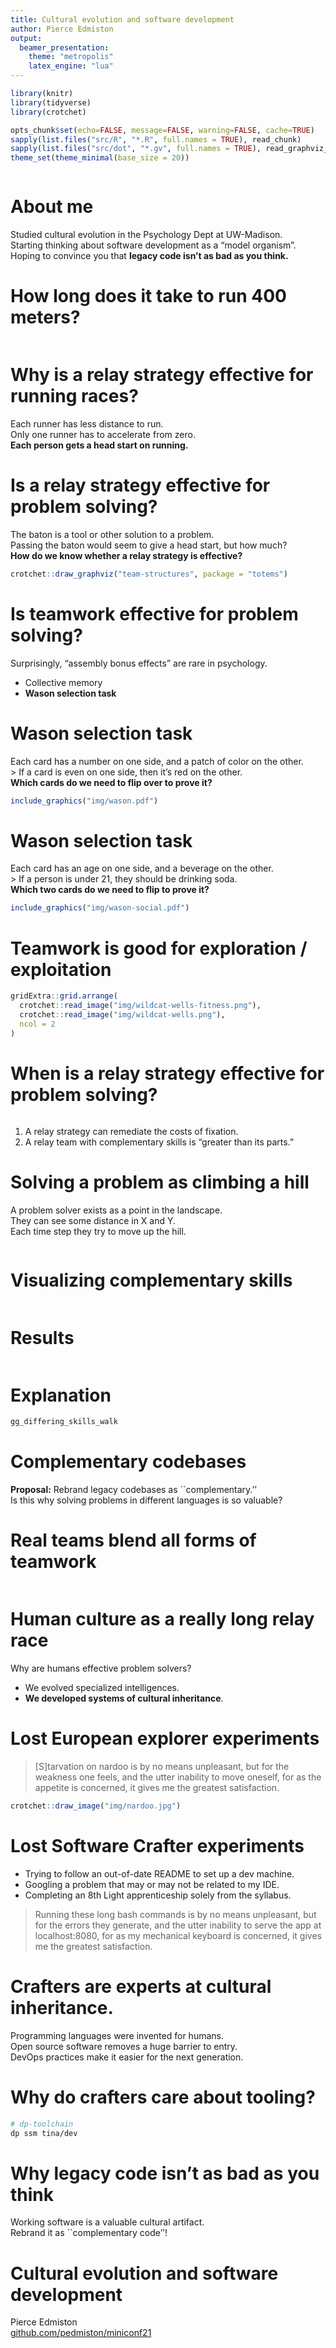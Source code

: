 ```yaml
---
title: Cultural evolution and software development
author: Pierce Edmiston
output:
  beamer_presentation:
    theme: "metropolis"
    latex_engine: "lua"
---
```

```r
library(knitr)
library(tidyverse)
library(crotchet)

opts_chunk$set(echo=FALSE, message=FALSE, warning=FALSE, cache=TRUE)
sapply(list.files("src/R", "*.R", full.names = TRUE), read_chunk)
sapply(list.files("src/dot", "*.gv", full.names = TRUE), read_graphviz_chunk)
theme_set(theme_minimal(base_size = 20))
```
```r
```

# About me

Studied cultural evolution in the Psychology Dept at UW-Madison.  
Starting thinking about software development as a "model organism".  
Hoping to convince you that **legacy code isn't as bad as you think.**

<!--
Today I'm going to talk about cultural evolution and software development.
Cultural evolution is a topic I studied in grad school and as a postdoc, and as
I learned more about more about it, I became really interested in how the ideas
and debates about cultural evolution could be studied by looking at software
development. I started to think about software development as a sort of model
organism for studying cultural evolution. That perspective has really changed
how I view software development, and I hope to share some of that perspective
with you today. Ultimately, what I discovered is that **legacy code isn't as bad
as we think.** Now I'm certainly not going to say that all legacy code is good
and we should never write new software. But ultimately I think that we as
crafters are far better at handing off codebases from one generation to the next
than we give ourselves credit for.
-->

# How long does it take to run 400 meters?

```r
```

<!--
To start I want to ask a question about relay races. How long does it take to
run 400 meters? The world record holder for the 400m is Wayde van Niekerk from
South Africa who in 2016 ran 400 meters in 43.03 seconds. This amounts to a bit
under 11 seconds per 100 meters. But Usain Bolt, the world record holder for
the 100m, can run 100 meters in 9.58 seconds. So a faster way to cover 400
meters might be to have Usain Bolt run 100 meters 4 separate times, which would
add up to a total of 38.32 seconds. This would be faster than van Niekerk, but
it turns out that the fastest way to run 400 meters is as a relay team. In 2012
the Jamaican team, which included Bolt, moved a baton 400 meters in 36.84
seconds, 6 seconds faster than van Niekerk and 1.5 seconds faster than four
times Bolt's fastest 100 meter.
-->

# Why is a relay strategy effective for running races?

Each runner has less distance to run.  
Only one runner has to accelerate from zero.  
**Each person gets a head start on running.**

<!--
Why is a relay strategy effective for running races? Part of the reason
is that each person has a shorter distance to run, and is less likely to
get fatigued. But in order to explain why a relay team can be faster than
the fastest individual, we need an additional explanation. In this case,
the reason is that sprinters are at their slowest when accelerating, and
usually take between 30 and 50 meters to reach peak velocity. In a relay
team, only one person has to accelerate from 0, and everyone else receives
the baton while already in motion. Part of the reason that a relay strategy
is effective for running races is that each person gets a head start
on running.
-->

# Is a relay strategy effective for problem solving?

The baton is a tool or other solution to a problem.  
Passing the baton would seem to give a head start, but how much?  
**How do we know whether a relay strategy is effective?**

\vspace{1em}

```r
crotchet::draw_graphviz("team-structures", package = "totems")
```

<!--
The question I was after in grad school is whether a relay strategy can ever
similarly effective for problem solving. If we think about the baton as a tool
or some other solution to a problem, we can pass that tool on to someone else
to give them a head start, but how much does it really help them? How do we
know whether a relay strategy is effective?

My answer to this question is summarized in this diagram. The figure on top
is the relay strategy: one person starts on a solution to a problem before
handing it off to the next generation. I call this "diachronic collaboration"
because it's teamwork that extends over time. We can compare this strategy
to "synchronic collaboration" where the teamwork is happening at the same time.
Finally, we have individual work, where one person "goes it alone".

My argument was basically that if we ever compare these three strategies and
find that the relay strategy is the most effective, then we are forced to
conclude that a relay strategy does more than just give you a head start
on a problem, it actually changes the way you solve it. It makes you more
effective than you would have been if you would have tried to do it alone.
-->

# Is teamwork effective for problem solving?

Surprisingly, "assembly bonus effects" are rare in psychology.  

- Collective memory
- **Wason selection task**

<!--
Before we answer this question about relay teams, it's worth taking a step back
and asking whether traditional, synchronic teamwork helps with problem solving.
These effects are referred to as "assembly bonus effects", where the sum is
greater than its parts. Surprisingly, these assembly bonus effects are
actually pretty rare in the psychological literature. Working in a team on
a problem often doesn't raise the ability of the team beyond the most effective
member. There are a few cases that have been documented. One example is on
collective memory, where if I were to flash up a screen full of objects
and then ask you questions about them, you would be better off working in a
team as opposed to as an individual. Another example is the Wason selection
task. This is a little logic puzzle that's pretty easy to demo, so let's give
it a shot.
-->

# Wason selection task

Each card has a number on one side, and a patch of color on the other.  
> If a card is even on one side, then it's red on the other.  
**Which cards do we need to flip over to prove it?**

```r
include_graphics("img/wason.pdf")
```

<!--
/poll "Which cards do we need to flip over to prove the rule?" "AB" "AC" "AD" "BC" "BD" "CD" anonymous
-->

# Wason selection task

Each card has an age on one side, and a beverage on the other.  
> If a person is under 21, they should be drinking soda.  
**Which two cards do we need to flip to prove it?**

```r
include_graphics("img/wason-social.pdf")
```

<!--
-->

# Teamwork is good for exploration / exploitation

```r
gridExtra::grid.arrange(
  crotchet::read_image("img/wildcat-wells-fitness.png"),
  crotchet::read_image("img/wildcat-wells.png"),
  ncol = 2
)
```

<!--
-->

# When is a relay strategy effective for problem solving?

```r
```

1. A relay strategy can remediate the costs of fixation.
1. A relay team with complementary skills is "greater than its parts."

# Solving a problem as climbing a hill

A problem solver exists as a point in the landscape.  
They can see some distance in X and Y.  
Each time step they try to move up the hill.  

\vspace{1em}

```r
```

# Visualizing complementary skills

```r
```

<!--
Agents have skill corresponding to vision in two dimensions.
Agents have equal or unequal skill along those two dimensions.
-->

# Results

```r
```

# Explanation

```r
gg_differing_skills_walk
```

# Complementary codebases

**Proposal:** Rebrand legacy codebases as ``complementary.''  
Is this why solving problems in different languages is so valuable?  

# Real teams blend all forms of teamwork

```r
```

# Human culture as a really long relay race

Why are humans effective problem solvers?

- We evolved specialized intelligences.
- **We developed systems of cultural inheritance**.

<!--
The reason this question is important is because of it's relevance to ongoing
debates about human evolution, in particular, what it is that makes us such
effective problem solvers as compared to other animals. If I had to simplify the
debate somewhat, I would say that on one side we have people saying that we
evolved specialized intelligences that enable advanced reasoning processes that
improve individual problem solving abilities.

An alternative view is that we owe our success in problem solving in large
part to our systems of cultural inheritance. On this view, it's not our
ability to solve problems as individuals that is all that impressive. Instead
it's our ability to copy other people that makes us adaptive problem solvers.
Humans may be smart, but cultures are smarter.
-->

# Lost European explorer experiments

> [S]tarvation on nardoo is by no means unpleasant, but for the weakness one
  feels, and the utter inability to move oneself, for as the appetite is
  concerned, it gives me the greatest satisfaction.

```r
crotchet::draw_image("img/nardoo.jpg")
```
  
<!--
A favorite source of evidence for why cultures are more adaptive than
individuals comes from what has been termed the Lost European explorer
experiments. This is where a group of intelligent and well-equipped adventurers
somehow get stranded in a foreign land, and the test is whether they can
survive off the land long enough to make it back home. The irony of these
experiments is that the explorers often die right alongside indigenous cultures
who have somehow figured out how to thrive in the same environment.

An example of this is the Burke and Wills expedition across Australia. As
they ventured across inland Australia they were running out of supplies, but
they ran into a group of native Australians that were surviving off the land just
fine. They saw that these Australians survived largely by eating an aquatic
fern called nardoo. The Australians prepared this plant by mashing it into
a paste and forming it into little cakes. But all the explorers saw was that the
Aborigines were eating a lot of nardoo, so they assumed it wasn't harmful. It
turns out that the food preparation process removed toxins from the nardoo,
and when eaten unprepared, it caused a form of thamine deficiency that ultimately
lead to their deaths.

Here is a passage from Wills diary shortly before he died, describing how
odd it was to die of starvation with a full belly.

> [S]tarvation on nardoo is by no means unpleasant, but for the weakness one
  feels, and the utter inability to move oneself, for as the appetite is
  concerned, it gives me the greatest satisfaction.

The Lost European explorer experiments demonstrate that cultures seem to be
better at solving the problems necessary for survival than any individual
plopped down in the same environmental conditions.
-->

# Lost Software Crafter experiments

- Trying to follow an out-of-date README to set up a dev machine.
- Googling a problem that may or may not be related to my IDE.
- Completing an 8th Light apprenticeship solely from the syllabus.

\vspace{2em}

> Running these long bash commands is by no means unpleasant, but for the errors
  they generate, and the utter inability to serve the app at localhost:8080,
  for as my mechanical keyboard is concerned, it gives me the greatest
  satisfaction.

<!--
Looking back at the Burk and Wills expedition it made me think of what the
analogous situation might be at 8th Light. I can imagine some "Lost Software
Crafter experiments" that may sound familiar to some of you, like
"Trying to follow an out-of-date README to set up a dev machine."
"Googling a problem that may or may not be related to my IDE."
"Completing an 8th Light apprenticeship solely from the syllabus."
I can imagine writing something like this in my journal:

> Running these long bash commands is by no means unpleasant, but for the errors
  they generate, and the utter inability to serve the app at localhost:8080,
  for as my mechanical keyboard is concerned, it gives me the greatest
  satisfaction.
-->

# Crafters are experts at cultural inheritance.

Programming languages were invented for humans.  
Open source software removes a huge barrier to entry.  
DevOps practices make it easier for the next generation.  

<!--
-->

# Why do crafters care about tooling?

```bash
# dp-toolchain
dp ssm tina/dev
```

<!--

-->

# Why legacy code isn't as bad as you think

Working software is a valuable cultural artifact.  
Rebrand it as ``complementary code''!  

# Cultural evolution and software development

Pierce Edmiston  
[github.com/pedmiston/miniconf21](https://github.com/pedmiston/miniconf21)
